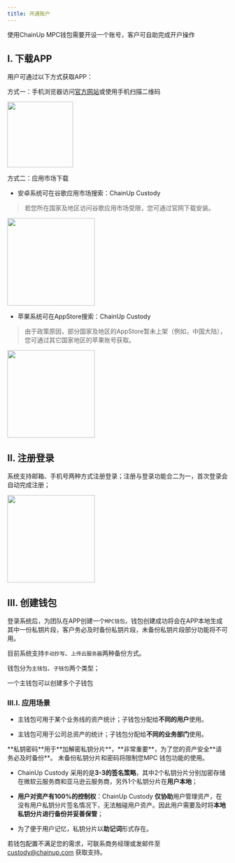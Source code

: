 ```yaml
---
title: 开通账户
---
```



使用ChainUp MPC钱包需要开设一个账号，客户可自助完成开户操作


## I. 下载APP

用户可通过以下方式获取APP：

方式一：手机浏览器访问[官方网站](https://custody.chainup.com/download)或使用手机扫描二维码

<div className="w-full flex items-center justify-center">
    <img src="/images/qr-code-new.png" width="150"/>
</div>


方式二：应用市场下载

* 安卓系统可在谷歌应用市场搜索：ChainUp Custody
> 若您所在国家及地区访问谷歌应用市场受限，您可通过官网下载安装。

<div className="w-full flex items-center justify-center">
    <img src="/images/apis/download1.png" width="200"/>
</div>

* 苹果系统可在AppStore搜索：ChainUp Custody
> 由于政策原因，部分国家及地区的AppStore暂未上架（例如，中国大陆），您可通过其它国家地区的苹果账号获取。

<div className="w-full flex items-center justify-center">
    <img src="/images/apis/download2_cn.png" width="200"/>
</div>


## II. 注册登录

系统支持邮箱、手机号两种方式注册登录；注册与登录功能合二为一，首次登录会自动完成注册；

<div className="w-full flex items-center justify-center">
    <img src="/images/apis/login-cn.png" width="200"/>
</div>


## III. 创建钱包

登录系统后，为团队在APP创建一个`MPC钱包`，钱包创建成功将会在APP本地生成其中一份私钥片段，客户务必及时备份私钥片段，未备份私钥片段部分功能将不可用。

目前系统支持`手动抄写`、`上传云服务器`两种备份方式。

钱包分为`主钱包`、`子钱包`两个类型；

<Tip>
一个主钱包可以创建多个子钱包
</Tip>


### III.I. 应用场景

* 主钱包可用于某个业务线的资产统计；子钱包分配给**不同的用户**使用。

* 主钱包可用于公司总资产的统计；子钱包分配给**不同的业务部门**使用。

<Warning>
**私钥密码**用于**加解密私钥分片**，**非常重要**，为了您的资产安全**请务必及时备份**。 未备份私钥分片和密码将限制您MPC 钱包功能的使用。
</Warning>

* ChainUp Custody 采用的是**3-3的签名策略**，其中2个私钥分片分别加密存储在微软云服务商和亚马逊云服务商，另外1个私钥分片在**用户本地**；

* **用户对资产有100%的控制权**：ChainUp Custody **仅协助**用户管理资产，在没有用户私钥分片签名情况下，无法触碰用户资产。因此用户需要及时将**本地私钥分片进行备份并妥善保管**；

* 为了便于用户记忆，私钥分片以**助记词**形式存在。

若钱包配置不满足您的需求，可联系商务经理或发邮件至 custody@chainup.com 获取支持。